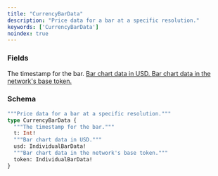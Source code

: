 ```yaml
---
title: "CurrencyBarData"
description: "Price data for a bar at a specific resolution."
keywords: ['CurrencyBarData']
noindex: true
---
```


### Fields

<ResponseField name="t" type="Int!" required>
  The timestamp for the bar.
</ResponseField>

<a href="/api-reference/types/individualbardata">
  <ResponseField name="usd" type="IndividualBarData!" required>
    Bar chart data in USD.
  </ResponseField>
</a>

<a href="/api-reference/types/individualbardata">
  <ResponseField name="token" type="IndividualBarData!" required>
    Bar chart data in the network's base token.
  </ResponseField>
</a>

### Schema


```graphql 
"""Price data for a bar at a specific resolution."""
type CurrencyBarData {
  """The timestamp for the bar."""
  t: Int!
  """Bar chart data in USD."""
  usd: IndividualBarData!
  """Bar chart data in the network's base token."""
  token: IndividualBarData!
}
```
